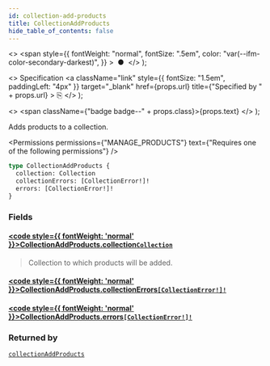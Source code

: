 ```yaml
---
id: collection-add-products
title: CollectionAddProducts
hide_table_of_contents: false
---
```


  <>
    <span
      style={{
        fontWeight: "normal",
        fontSize: ".5em",
        color: "var(--ifm-color-secondary-darkest)",
      }}
    >
      &nbsp;●&nbsp;
    </span>
  </>
);

  <>
    Specification
    <a
      className="link"
      style={{ fontSize: "1.5em", paddingLeft: "4px" }}
      target="\_blank"
      href={props.url}
      title={"Specified by " + props.url}
    >
      ⎘
    </a>
  </>
);

  <>
    <span className={"badge badge--" + props.class}>{props.text}</span>
  </>
);

Adds products to a collection.

<Permissions
  permissions={"MANAGE_PRODUCTS"}
  text={"Requires one of the following permissions"}
/>

```graphql
type CollectionAddProducts {
  collection: Collection
  collectionErrors: [CollectionError!]!
  errors: [CollectionError!]!
}
```

### Fields

#### [<code style={{ fontWeight: 'normal' }}>CollectionAddProducts.<b>collection</b></code>](#)<Bullet />[`Collection`](../../../api-reference/products/objects/collection) <Badge class="secondary" text="object"/>

> Collection to which products will be added.

#### [<code style={{ fontWeight: 'normal' }}>CollectionAddProducts.<b>collectionErrors</b></code>](#)<Bullet />[`[CollectionError!]!`](../../../api-reference/products/objects/collection-error) <Badge class="secondary" text="non-null"/> <Badge class="secondary" text="object"/>

>

#### [<code style={{ fontWeight: 'normal' }}>CollectionAddProducts.<b>errors</b></code>](#)<Bullet />[`[CollectionError!]!`](../../../api-reference/products/objects/collection-error) <Badge class="secondary" text="non-null"/> <Badge class="secondary" text="object"/>

>

### Returned by

[`collectionAddProducts`](../../../api-reference/products/mutations/collection-add-products) <Badge class="secondary" text="mutation"/>

